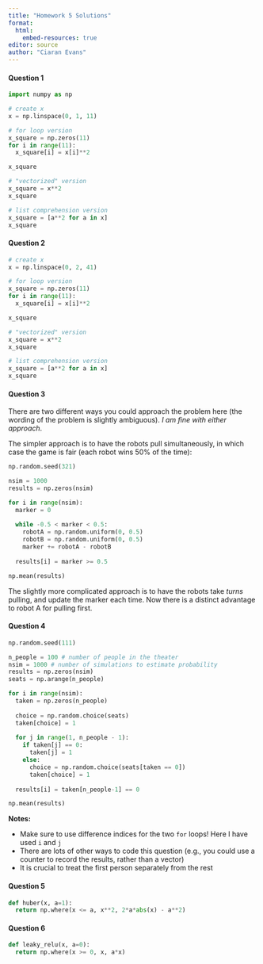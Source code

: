 ```yaml
---
title: "Homework 5 Solutions"
format: 
  html:
    embed-resources: true
editor: source
author: "Ciaran Evans"
---
```



#### Question 1

```python
import numpy as np

# create x
x = np.linspace(0, 1, 11)

# for loop version
x_square = np.zeros(11)
for i in range(11):
  x_square[i] = x[i]**2

x_square

# "vectorized" version
x_square = x**2
x_square

# list comprehension version
x_square = [a**2 for a in x]
x_square
```

#### Question 2 

```python
# create x
x = np.linspace(0, 2, 41)

# for loop version
x_square = np.zeros(11)
for i in range(11):
  x_square[i] = x[i]**2

x_square

# "vectorized" version
x_square = x**2
x_square

# list comprehension version
x_square = [a**2 for a in x]
x_square
```

#### Question 3

There are two different ways you could approach the problem here (the wording of the problem is slightly ambiguous). *I am fine with either approach*. 

The simpler approach is to have the robots pull simultaneously, in which case the game is fair (each robot wins 50% of the time):

```python
np.random.seed(321)

nsim = 1000
results = np.zeros(nsim)

for i in range(nsim):
  marker = 0
  
  while -0.5 < marker < 0.5:
    robotA = np.random.uniform(0, 0.5)
    robotB = np.random.uniform(0, 0.5)
    marker += robotA - robotB
    
  results[i] = marker >= 0.5

np.mean(results)
```

The slightly more complicated approach is to have the robots take *turns* pulling, and update the marker each time. Now there is a distinct advantage to robot A for pulling first.

#### Question 4 

```python
np.random.seed(111)

n_people = 100 # number of people in the theater
nsim = 1000 # number of simulations to estimate probability
results = np.zeros(nsim)
seats = np.arange(n_people)

for i in range(nsim):
  taken = np.zeros(n_people)
  
  choice = np.random.choice(seats)
  taken[choice] = 1
  
  for j in range(1, n_people - 1):
    if taken[j] == 0:
      taken[j] = 1
    else:
      choice = np.random.choice(seats[taken == 0])
      taken[choice] = 1
  
  results[i] = taken[n_people-1] == 0

np.mean(results)
```

**Notes:**

* Make sure to use difference indices for the two `for` loops! Here I have used `i` and `j`
* There are lots of other ways to code this question (e.g., you could use a counter to record the results, rather than a vector)
* It is crucial to treat the first person separately from the rest


#### Question 5


```python
def huber(x, a=1):
  return np.where(x <= a, x**2, 2*a*abs(x) - a**2)
```


#### Question 6 

```python
def leaky_relu(x, a=0):
  return np.where(x >= 0, x, a*x)
```